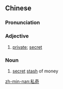 ==Chinese==
{{zh-forms|alt=私家,私傢,私敧,私骹,私腳}}

===Pronunciation===
{{zh-pron
|mn=xm,zz,tp,kh,tn,yl,sx,hc,tc:sai-khia/xm,qz,lk:sai-kha/zz:su-khia
|cat=n,a
}}

===Adjective===
{{zh-adj}}

# {{lb|zh|Min Nan}} [[private]]; [[secret]]

===Noun===
{{zh-noun}}

# {{lb|zh|Min Nan}} [[secret]] [[stash]] of money

[[zh-min-nan:私奇]]